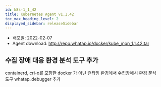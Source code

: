 ```yaml
---
id: k8s-1_1_42
title: Kubernetes Agent v1.1.42
toc_max_heading_level: 2
displayed_sidebar: releaseSidebar
---
```



* 배포일: 2022-02-07
* Agent download: http://repo.whatap.io/docker/kube_mon_1.1.42.tar

## 수집 장애 대응 환경 분석 도구 추가

containerd, cri-o를 포함한 docker 가 아닌 런타임 환경에서 수집장애시 환경 분석 도구 whatap_debugger 추가 
